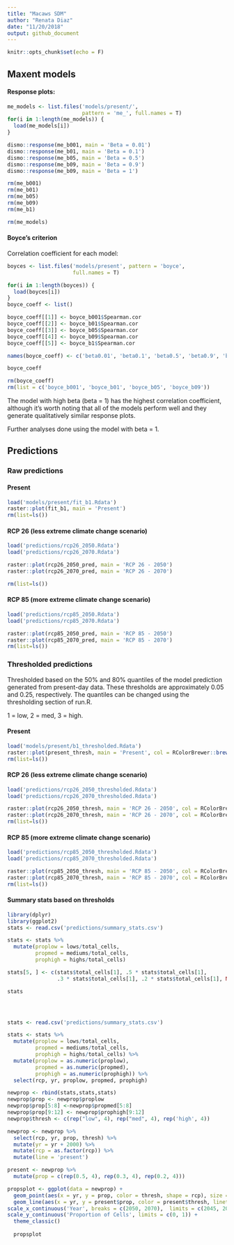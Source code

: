 ```yaml
---
title: "Macaws SDM"
author: "Renata Diaz"
date: "11/20/2018"
output: github_document
---
```


```r
knitr::opts_chunk$set(echo = F)
```

## Maxent models

#### Response plots: 
```r
me_models <- list.files('models/present/', 
                        pattern = 'me_', full.names = T)
for(i in 1:length(me_models)) {
  load(me_models[i])
}

dismo::response(me_b001, main = 'Beta = 0.01')
dismo::response(me_b01, main = 'Beta = 0.1')
dismo::response(me_b05, main = 'Beta = 0.5')
dismo::response(me_b09, main = 'Beta = 0.9')
dismo::response(me_b09, main = 'Beta = 1')

rm(me_b001)
rm(me_b01)
rm(me_b05)
rm(me_b09)
rm(me_b1)

rm(me_models)
```

#### Boyce's criterion

Correlation coefficient for each model: 

```r
boyces <- list.files('models/present', pattern = 'boyce', 
                     full.names = T)

for(i in 1:length(boyces)) {
  load(boyces[i])
}
boyce_coeff <- list()

boyce_coeff[[1]] <- boyce_b001$Spearman.cor
boyce_coeff[[2]] <- boyce_b01$Spearman.cor
boyce_coeff[[3]] <- boyce_b05$Spearman.cor
boyce_coeff[[4]] <- boyce_b09$Spearman.cor
boyce_coeff[[5]] <- boyce_b1$Spearman.cor

names(boyce_coeff) <- c('beta0.01', 'beta0.1', 'beta0.5', 'beta0.9', 'beta1')

boyce_coeff

rm(boyce_coeff)
rm(list = c('boyce_b001', 'boyce_b01', 'boyce_b05', 'boyce_b09'))
```



The model with high beta (beta = 1) has the highest correlation coefficient, although it's worth noting that all of the models perform well and they generate qualitatively similar response plots.


Further analyses done using the model with beta = 1. 

## Predictions

### Raw predictions

#### Present
```r
load('models/present/fit_b1.Rdata')
raster::plot(fit_b1, main = 'Present')
rm(list=ls())
```

#### RCP 26 (less extreme climate change scenario)

```r

load('predictions/rcp26_2050.Rdata')
load('predictions/rcp26_2070.Rdata')

raster::plot(rcp26_2050_pred, main = 'RCP 26 - 2050')
raster::plot(rcp26_2070_pred, main = 'RCP 26 - 2070')

rm(list=ls())
```

#### RCP 85 (more extreme climate change scenario)
```r

load('predictions/rcp85_2050.Rdata')
load('predictions/rcp85_2070.Rdata')

raster::plot(rcp85_2050_pred, main = 'RCP 85 - 2050')
raster::plot(rcp85_2070_pred, main = 'RCP 85 - 2070')
rm(list=ls())

```

### Thresholded predictions

Thresholded based on the 50% and 80% quantiles of the model prediction generated from present-day data. These thresholds are approximately 0.05 and 0.25, respectively. The quantiles can be changed using the thresholding section of run.R. 

1 = low, 2 = med, 3 = high.

#### Present
```r
load('models/present/b1_thresholded.Rdata')
raster::plot(present_thresh, main = 'Present', col = RColorBrewer::brewer.pal(name = 'PuBuGn', n = 3))
rm(list=ls())
```

#### RCP 26 (less extreme climate change scenario)

```r

load('predictions/rcp26_2050_thresholded.Rdata')
load('predictions/rcp26_2070_thresholded.Rdata')

raster::plot(rcp26_2050_thresh, main = 'RCP 26 - 2050', col = RColorBrewer::brewer.pal(name = 'PuBuGn', n = 3))
raster::plot(rcp26_2070_thresh, main = 'RCP 26 - 2070', col = RColorBrewer::brewer.pal(name = 'PuBuGn', n = 3))
rm(list=ls())

```

#### RCP 85 (more extreme climate change scenario)
```r

load('predictions/rcp85_2050_thresholded.Rdata')
load('predictions/rcp85_2070_thresholded.Rdata')

raster::plot(rcp85_2050_thresh, main = 'RCP 85 - 2050', col = RColorBrewer::brewer.pal(name = 'PuBuGn', n = 3))
raster::plot(rcp85_2070_thresh, main = 'RCP 85 - 2070', col = RColorBrewer::brewer.pal(name = 'PuBuGn', n = 3))
rm(list=ls())

```

#### Summary stats based on thresholds

``` r
library(dplyr)
library(ggplot2)
stats <- read.csv('predictions/summary_stats.csv')

stats <- stats %>%
  mutate(proplow = lows/total_cells,
         propmed = mediums/total_cells,
         prophigh = highs/total_cells)

stats[5, ] <- c(stats$total_cells[1], .5 * stats$total_cells[1],
                .3 * stats$total_cells[1], .2 * stats$total_cells[1], NA, 18, .5, .3, .2)

stats




stats <- read.csv('predictions/summary_stats.csv')

stats <- stats %>%
  mutate(proplow = lows/total_cells,
         propmed = mediums/total_cells,
         prophigh = highs/total_cells) %>%
  mutate(proplow = as.numeric(proplow),
         propmed = as.numeric(propmed),
         prophigh = as.numeric(prophigh)) %>%
  select(rcp, yr, proplow, propmed, prophigh)

newprop <- rbind(stats,stats,stats)
newprop$prop <- newprop$proplow
newprop$prop[5:8] <-newprop$propmed[5:8]
newprop$prop[9:12] <- newprop$prophigh[9:12]
newprop$thresh <- c(rep("low", 4), rep("med", 4), rep('high', 4))

newprop <- newprop %>%
  select(rcp, yr, prop, thresh) %>%
  mutate(yr = yr + 2000) %>%
  mutate(rcp = as.factor(rcp)) %>%
  mutate(line = 'present')

present <- newprop %>%
  mutate(prop = c(rep(0.5, 4), rep(0.3, 4), rep(0.2, 4)))

propsplot <- ggplot(data = newprop) +
  geom_point(aes(x = yr, y = prop, color = thresh, shape = rcp), size = 4) +
  geom_line(aes(x = yr, y = present$prop, color = present$thresh, linetype = line)) +
scale_x_continuous('Year', breaks = c(2050, 2070),  limits = c(2045, 2075)) +
scale_y_continuous('Proportion of Cells', limits = c(0, 1)) +
  theme_classic()
  
  propsplot   
   
  


```